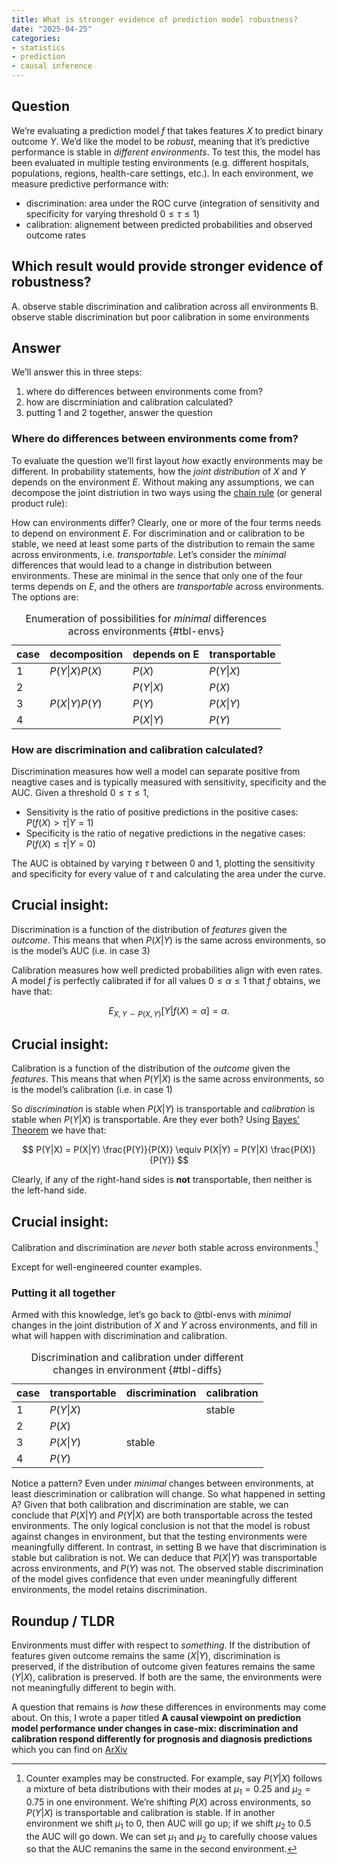 ```yaml
---
title: What is stronger evidence of prediction model robustness?
date: "2025-04-25"
categories:
- statistics 
- prediction
- causal inference
---
```


## Question

We're evaluating a prediction model $f$ that takes features $X$ to predict binary outcome $Y$.
We'd like the model to be *robust*, meaning that it's predictive performance is stable in *different environments*.
To test this, the model has been evaluated in multiple testing environments (e.g. different hospitals, populations, regions, health-care settings, etc.).
In each environment, we measure predictive performance with:

- discrimination: area under the ROC curve (integration of sensitivity and specificity for varying threshold $0 \leq \tau \leq 1$)
- calibration: alignement between predicted probabilities and observed outcome rates

:::{.callout-tip}


## Which result would provide stronger evidence of robustness?

A. observe stable discrimination and calibration across all environments
B. observe stable discrimination but poor calibration in some environments


:::

## Answer

We'll answer this in three steps:

1. where do differences between environments come from?
2. how are discrminiation and calibration calculated?
3. putting 1 and 2 together, answer the question

### Where do differences between environments come from?

To evaluate the question we'll first layout *how* exactly environments may be different. In probability statements, how the *joint distribution* of $X$ and $Y$ depends on the environment $E$.
Without making any assumptions, we can decompose the joint distriution in two ways using the [chain rule](https://en.wikipedia.org/wiki/Chain_rule_(probability)) (or general product rule):

\begin{align*}
  P_E(X,Y) &= P_E(Y|X)P_E(X) \\
           &= P_E(X|Y)P_E(Y)
\end{align*}

How can environments differ? Clearly, one or more of the four terms needs to depend on environment $E$.
For discrimination and or calibration to be stable, we need at least some parts of the distribution to remain the same across environments, i.e. *transportable*.
Let's consider the *minimal* differences that would lead to a change in distribution between environments.
These are minimal in the sence that only one of the four terms depends on $E$, and the others are *transportable* across environments.
The options are:

| case | decomposition  | depends on E  | transportable |
|------|----------------|---------------|---------------|
| 1    | $P(Y|X)P(X)$   | $P(X)$        | $P(Y|X)$      |
| 2    |                | $P(Y|X)$      | $P(X)$        |
| 3    | $P(X|Y)P(Y)$   | $P(Y)$        | $P(X|Y)$      |
| 4    |                | $P(X|Y)$      | $P(Y)$        |

: Enumeration of possibilities for *minimal* differences across environments {#tbl-envs}


### How are discrimination and calibration calculated?

Discrimination measures how well a model can separate positive from neagtive cases and is typically measured with sensitivity, specificity and the AUC.
Given a threshold $0 \leq \tau \leq 1$,

  - Sensitivity is the ratio of positive predictions in the positive cases: $P(f(X) > \tau | Y=1)$
  - Specificity is the ratio of negative predictions in the negative cases: $P(f(X) \leq \tau | Y=0)$

The AUC is obtained by varying $\tau$ between 0 and 1, plotting the sensitivity and specificity for every value of $\tau$ and calculating the area under the curve.

:::{.callout-tip}

## Crucial insight:

Discrimination is a function of the distribution of *features* given the *outcome*.
This means that when $P(X|Y)$ is the same across environments, so is the model's AUC (i.e. in case 3)
:::

Calibration measures how well predicted probabilities align with even rates.
A model $f$ is perfectly calibrated if for all values $0 \leq \alpha \leq 1$ that $f$ obtains, we have that:

$$
  E_{X,Y \sim P(X,Y)}[Y|f(X)=\alpha]=\alpha.
$$

:::{.callout-tip}

## Crucial insight:

Calibration is a function of the distribution of the *outcome* given the *features*.
This means that when $P(Y|X)$ is the same across environments, so is the model's calibration (i.e. in case 1)
:::

So *discrimination* is stable when $P(X|Y)$ is transportable and *calibration* is stable when $P(Y|X)$ is transportable.
Are they ever both? Using [Bayes' Theorem](https://en.wikipedia.org/wiki/Bayes%27_theorem#Statement_of_theorem) we have that:

$$
P(Y|X) = P(X|Y) \frac{P(Y)}{P(X)} \equiv P(X|Y) = P(Y|X) \frac{P(X)}{P(Y)} 
$$

Clearly, if any of the right-hand sides is **not** transportable, then neither is the left-hand side.

:::{.callout-tip}

## Crucial insight:

Calibration and discrimination are *never* both stable across environments.[^1]

:::

Except for well-engineered counter examples.

[^1]: Counter examples may be constructed. For example, say $P(Y|X)$ follows a mixture of beta distributions with their modes at $\mu_1 = 0.25$ and $\mu_2 = 0.75$ in one environment. We're shifting $P(X)$ across environments, so $P(Y|X)$ is transportable and calibration is stable. If in another environment we shift $\mu_1$ to 0, then AUC will go up; if we shift $\mu_2$ to 0.5 the AUC will go down. We can set $\mu_1$ and $\mu_2$ to carefully choose values so that the AUC remanins the same in the second environment.

### Putting it all together

Armed with this knowledge, let's go back to @tbl-envs with *minimal* changes in the joint distribution of $X$ and $Y$ across environments, and fill in what will happen with discrimination and calibration.

| case | transportable | discrimination | calibration |
|------|---------------|----------------|-------------|
| 1    | $P(Y|X)$      | | stable      |         
| 2    | $P(X)$        | | |
| 3    | $P(X|Y)$      | stable | |
| 4    | $P(Y)$        | | |

: Discrimination and calibration under different changes in environment {#tbl-diffs}

Notice a pattern? Even under *minimal* changes between environments, at least diescrimination or calibration will change.
So what happened in setting A? Given that both calibration and discrimination are stable, we can conclude that $P(X|Y)$ and $P(Y|X)$ are both transportable across the tested environments. The only logical conclusion is not that the model is robust against changes in environment, but that the testing environments were meaningfully different.
In contrast, in setting B we have that discrimination is stable but calibration is not. We can deduce that $P(X|Y)$ was transportable across environments, and $P(Y)$ was not. The observed stable discrimination of the model gives confidence that even under meaningfully different environments, the model retains discrimination.

## Roundup / TLDR

Environments must differ with respect to *something*. If the distribution of features given outcome remains the same ($X|Y$), discrimination is preserved, if the distribution of outcome given features remains the same ($Y|X$), calibration is preserved. If both are the same, the environments were not meaningfully different to begin with.

A question that remains is *how* these differences in environments may come about.
On this, I wrote a paper titled **A causal viewpoint on prediction model performance under changes in case-mix: discrimination and calibration respond differently for prognosis and diagnosis predictions** which you can find on [ArXiv](https://arxiv.org/abs/2409.01444v3)

